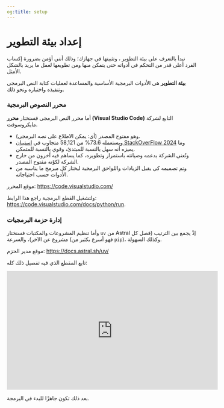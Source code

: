 ```yaml
---
og:title: setup
---
```


# إعداد بيئة التطوير {.unnumbered}

نبدأ بالتعرف على بيئة التطوير ، وتثبيتها في جهازك؛ وذلك أنني أؤمن بضرورة إكساب الفرد أعلى قدر من التحكم في أدواته حتى يتمكن منها ومن تطويعها لعمل ما يريد بالشكل الأمثل.

**بيئة التطوير** هي الأدوات البرمجية الأساسية والمساعدة لعمليات كتابة النص البرمجي وتنفيذه واختباره ونحو ذلك.

### محرر النصوص البرمجية

أما محرر النص البرمجي فسنختار **محرر (Visual Studio Code)** التابع لشركة مايكروسوفت.

- وهو مفتوح المصدر (أي: يمكن الاطلاع على نصه البرمجي). 
- ويستعمله 73.6% من 58,121 متجاوب في [استبيان StackOverFlow 2024](https://survey.stackoverflow.co/2024/technology#1-integrated-development-environment) وما يميزه أنه سهل بالنسبة للمبتدئ، وقوي بالنسبة للمتمكن.
- وتُعنى الشركة بدعمه وصيانته باستمرار وتطويره، كما يساهم فيه آخرون من خارج الشركة لكوْنه مفتوح المصدر.
- وتم تصميمه كي يقبل الزيادات واللواحق البرمجية ليختار كل مبرمج ما يناسبه من الأدوات حسب احتياجاته.

موقع المحرر: [https://code.visualstudio.com/](https://code.visualstudio.com/)

ولتشغيل القطع البرمجية راجع هذا الرابط: [https://code.visualstudio.com/docs/python/run](https://code.visualstudio.com/docs/python/run).

### إدارة حزمة البرمجيات

وأما تنظيم المشروعات والمكتبات فسنختار `uv` من Astral إذْ يجمع بين الترتيب (فصل كل مشروع عن الآخر)، والسرعة (فهو أسرع بكثير من `pip`)، وكذلك السهولة.

موقع مدير الحزم: [https://docs.astral.sh/uv/](https://docs.astral.sh/uv/)

تابع المقطع الذي فيه تفصيل ذلك كله:

<iframe width="560" height="315" src="https://www.youtube.com/embed/zIJvm39Rbf0?si=AK3LtOQwKhRSmy3p" title="YouTube video player" frameborder="0" allow="accelerometer; autoplay; clipboard-write; encrypted-media; gyroscope; picture-in-picture; web-share" referrerpolicy="strict-origin-when-cross-origin" allowfullscreen></iframe>

بعد ذلك تكون جاهزًا للبدء في البرمجة.